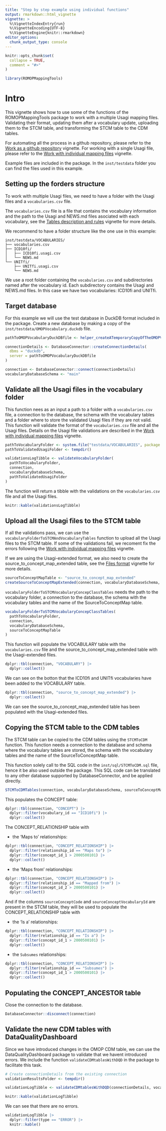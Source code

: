 ```yaml
---
title: "Step by step example using individual functions"
output: rmarkdown::html_vignette
vignette: >
  %\VignetteIndexEntry{run}
  %\VignetteEncoding{UTF-8}
  %\VignetteEngine{knitr::rmarkdown}
editor_options: 
  chunk_output_type: console
---
```




```r
knitr::opts_chunk$set(
  collapse = TRUE,
  comment = "#>"
)
```

```r
library(ROMOPMappingTools)
```


# Intro

This vignette shows how to use some of the functions of the ROMOPMappingTools package to work with a multiple Usagi mapping files.
Validating their format, updating them after a vocabulary update, uploading them to the STCM table, and transforming the STCM table to the CDM tables.

For automating all the process in a github repository, please refer to the [Work as a github repository](workAsGithubRepo.html) vignette.
For working with a single Usagi file, please refer to the [Work with individual mapping files](workWithOneMappingFile.html) vignette.

Example files are included in the package. In the `inst/testdata` folder you can find the files used in this example.

## Setting up the forders structure

To work with multiple Usagi files, we need to have a folder with the Usagi files and a `vocabularies.csv` file.

The `vocabularies.csv` file is a file that contains the vocabulary information and the path to the Usagi and NEWS.md files asociated with each vocabulary, 
see the [Tables description and rules](usagiFileFormat.html) vignette for more details.

We recommend to have a folder structure like the one use in this example:

```
inst/testdata/VOCABULARIES/
├── vocabularies.csv
├── ICD10fi/
│   ├── ICD10fi.usagi.csv
│   └── NEWS.md
└── UNITfi/
    ├── UNITfi.usagi.csv
    └── NEWS.md
```

We use a root folder containing the `vocabularies.csv` and subdirectories named after the vocabulary id.
Each subdirectory contains the Usagi and NEWS.md files. In this case we have two vocabularies: ICD10fi and UNITfi.


## Target database

For this example we will use the test database in DuckDB format included in the package.
Create a new database by making a copy of the `inst/testdata/OMOPVocabulary.duckdb` file.

```r
pathToOMOPVocabularyDuckDBfile <- helper_createATemporaryCopyOfTheOMOPVocabularyDuckDB()

connectionDetails <- DatabaseConnector::createConnectionDetails(
  dbms = "duckdb",
  server = pathToOMOPVocabularyDuckDBfile
)

connection <- DatabaseConnector::connect(connectionDetails)
vocabularyDatabaseSchema <- "main"
```

## Validate all the Usagi files in the vocabulary folder

This function nees as an input a path to a folder with a `vocabularies.csv` file, a connection to the database, 
the schema with the vocabulary tables and a folder where to store the validated Usagi files if they are not valid.
This function will validate the format of the `vocabularies.csv` file and all the Usagi files. 
Details on the Usagi file validations are described in the [Work with individual mapping files](workWithOneMappingFile.html) vignette.

```r
pathToVocabularyFolder <- system.file("testdata/VOCABULARIES", package = "ROMOPMappingTools")
pathToValidatedUsagiFolder <- tempdir()

validationsLogTibble <- validateVocabularyFolder(
  pathToVocabularyFolder,
  connection,
  vocabularyDatabaseSchema,
  pathToValidatedUsagiFolder
)
```

The function will return a tibble with the validations on the `vocabularies.csv` file and all the Usagi files.

```r
knitr::kable(validationsLogTibble)
```


## Upload all the Usagi files to the STCM table

If all the validations pass, we can use the `vocabularyFolderToSTCMAndVocabularyTables` function to upload all the Usagi files to the STCM table.
If some of the validations fail, we recoment fix the errors following the [Work with individual mapping files](workWithOneMappingFile.html) vignette.

If we are using the Usagi-extended format, we also need to create the source_to_concept_map_extended table, see the [Files format](filesFormat.html) vignette for more details.

```r
sourceToConceptMapTable <- "source_to_concept_map_extended"
createSourceToConceptMapExtended(connection, vocabularyDatabaseSchema, sourceToConceptMapTable)
```

`vocabularyFolderToSTCMVocabularyConcepClassTables` needs the path to the vocabulary folder, a connection to the database, the schema with the vocabulary tables and the name of the SourceToConceptMap table.


```r
vocabularyFolderToSTCMVocabularyConcepClassTables(
  pathToVocabularyFolder,
  connection,
  vocabularyDatabaseSchema,
  sourceToConceptMapTable
)
```

This function will populate the VOCABULARY table with the `vocabularies.csv` file and the source_to_concept_map_extended table with the Usagi-extended files.

```r
dplyr::tbl(connection, "VOCABULARY") |>
  dplyr::collect()
```

We can see on the botton that the ICD10fi and UNITfi vocabularies have been added to the VOCABULARY table.

```r
dplyr::tbl(connection, "source_to_concept_map_extended") |>
  dplyr::collect()
```

We can see the source_to_concept_map_extended table has been populated with the Usagi-extended files.

## Copying the STCM table to the CDM tables 

The STCM table can be copied to the CDM tables using the `STCMToCDM` function.
This function needs a connection to the database and schema where the vocabulary tables are stored, the schema with the vocabulary tables and the name of the SourceToConceptMap table.

This function solely call to the SQL code in the `inst/sql/STCMToCDM.sql` file, hence it be also used outside the package.
This SQL code can be translated to any other database supported by DatabaseConnector, and be applied directly. 

```r
STCMToCDMTables(connection, vocabularyDatabaseSchema, sourceToConceptMapTable)
```

This populates the CONCEPT table:
```r
dplyr::tbl(connection, "CONCEPT") |>
  dplyr::filter(vocabulary_id == "ICD10fi") |>
  dplyr::collect()
```

The CONCEPT_RELATIONSHIP table with 

- the 'Maps to' relationships:
```r
dplyr::tbl(connection, "CONCEPT_RELATIONSHIP") |>
  dplyr::filter(relationship_id == "Maps to") |>
  dplyr::filter(concept_id_1 > 2000500101) |>
  dplyr::collect()
```

- the 'Maps from' relationships:
```r
dplyr::tbl(connection, "CONCEPT_RELATIONSHIP") |>
  dplyr::filter(relationship_id == "Mapped from") |>
  dplyr::filter(concept_id_2 > 2000500101) |>
  dplyr::collect()
```
 
And if the columns `sourceConceptCode` and `sourceConceptVocabularyId` are present in the STCM table, they will be used to populate the CONCEPT_RELATIONSHIP table with

- the 'Is a' relationships:
```r
dplyr::tbl(connection, "CONCEPT_RELATIONSHIP") |>
  dplyr::filter(relationship_id == "Is a") |>
  dplyr::filter(concept_id_1 > 2000500101) |>
  dplyr::collect()
```

- the `Subsumes` relationships:
```r
dplyr::tbl(connection, "CONCEPT_RELATIONSHIP") |>
  dplyr::filter(relationship_id == "Subsumes") |>
  dplyr::filter(concept_id_1 > 2000500101) |>
  dplyr::collect()
```

## Populating the CONCEPT_ANCESTOR table


Close the connection to the database.
```r
DatabaseConnector::disconnect(connection)
```


## Validate the new CDM tables with DataQualityDashboard

Since we have introduced changes in the OMOP CDM table, we can use the DataQualityDashboard package to validate that we havent introduced errors. 
We include the function `validateCDMtablesWithDQD` in the package to facilitate this task.

```r
# Create connectionDetails from the existing connection
validationResultsFolder <- tempdir()

validationLogTibble <- validateCDMtablesWithDQD(connectionDetails, vocabularyDatabaseSchema, validationResultsFolder)
```

```r
knitr::kable(validationLogTibble)
```

We can see that there are no errors.
```r
validationLogTibble |>
  dplyr::filter(type == "ERROR") |>
  knitr::kable()
```

